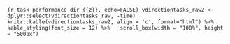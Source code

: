 <!-- Tab. 9: Task Peformance Data (Direction Tasks) -->

```{r task performance dir {{z}}, echo=FALSE}
vdirectiontasks_raw2 <- dplyr::select(vdirectiontasks_raw, -time)
knitr::kable(vdirectiontasks_raw2, align = 'c', format="html") %>%
  kable_styling(font_size = 12) %>%
  scroll_box(width = "100%", height = "500px")
```
